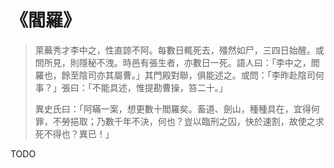 # 《閻羅》

> 萊蕪秀才李中之，性直諒不阿。每數日輒死去，殭然如尸，三四日始醒。或問所見，則隱秘不洩。時邑有張生者，亦數日一死。語人曰：「李中之，閻羅也，餘至陰司亦其屬曹。」其門殿對聯，俱能述之。或問：「李昨赴陰司何事？」張曰：「不能具述，惟提勘曹操，笞二十。」
>
> 異史氏曰：「阿瞞一案，想更數十閻羅矣。畜道、劍山，種種具在，宜得何罪，不勞挹取；乃數千年不決，何也？豈以臨刑之囚，快於速割，故使之求死不得也？異已！」

TODO
